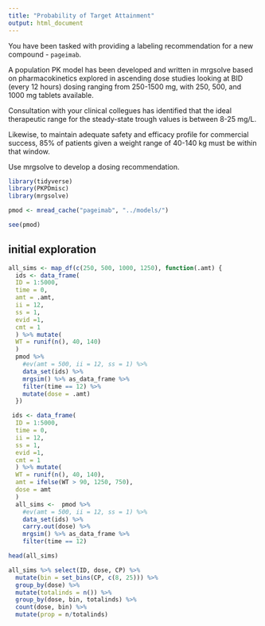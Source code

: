 ```yaml
---
title: "Probability of Target Attainment"
output: html_document
---
```


You have been tasked with providing a labeling recommendation for a new compound - `pageimab`.

A population PK model has been developed and written in mrgsolve based on pharmacokinetics 
explored in ascending dose studies looking at BID (every 12 hours) dosing ranging from 250-1500 mg, with 250, 500, and 1000 mg tablets available.


Consultation with your clinical collegues has identified that the ideal therapeutic range for the steady-state
trough values is between 8-25 mg/L. 

Likewise, to maintain adequate safety and efficacy profile for commercial
success, 85% of patients given a weight range of 40-140 kg must be within that window.

Use mrgsolve to develop a dosing recommendation.

```r
library(tidyverse)
library(PKPDmisc)
library(mrgsolve)
```

```r
pmod <- mread_cache("pageimab", "../models/")
```

```r
see(pmod)
```

## initial exploration
```r

all_sims <- map_df(c(250, 500, 1000, 1250), function(.amt) {
  ids <- data_frame(
  ID = 1:5000,
  time = 0,
  amt = .amt,
  ii = 12, 
  ss = 1, 
  evid =1, 
  cmt = 1
  ) %>% mutate(
  WT = runif(n(), 40, 140)
  )
  pmod %>% 
    #ev(amt = 500, ii = 12, ss = 1) %>%
    data_set(ids) %>%
    mrgsim() %>% as_data_frame %>%
    filter(time == 12) %>% 
    mutate(dose = .amt)
  })

```

```r
 ids <- data_frame(
  ID = 1:5000,
  time = 0,
  ii = 12, 
  ss = 1, 
  evid =1, 
  cmt = 1
  ) %>% mutate(
  WT = runif(n(), 40, 140),
  amt = ifelse(WT > 90, 1250, 750),
  dose = amt
  )
  all_sims <-  pmod %>% 
    #ev(amt = 500, ii = 12, ss = 1) %>%
    data_set(ids) %>%
    carry.out(dose) %>%
    mrgsim() %>% as_data_frame %>%
    filter(time == 12) 
```

```r
head(all_sims)
```

```r
all_sims %>% select(ID, dose, CP) %>%
  mutate(bin = set_bins(CP, c(8, 25))) %>%
  group_by(dose) %>%
  mutate(totalinds = n()) %>%
  group_by(dose, bin, totalinds) %>%
  count(dose, bin) %>%
  mutate(prop = n/totalinds)
```



